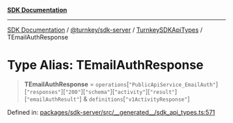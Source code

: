 [**SDK Documentation**](../../../../../README.mdx)

***

[SDK Documentation](../../../../../packages.mdx) / [@turnkey/sdk-server](../../../README.mdx) / [TurnkeySDKApiTypes](../README.mdx) / TEmailAuthResponse

# Type Alias: TEmailAuthResponse

> **TEmailAuthResponse** = `operations`\[`"PublicApiService_EmailAuth"`\]\[`"responses"`\]\[`"200"`\]\[`"schema"`\]\[`"activity"`\]\[`"result"`\]\[`"emailAuthResult"`\] & `definitions`\[`"v1ActivityResponse"`\]

Defined in: [packages/sdk-server/src/\_\_generated\_\_/sdk\_api\_types.ts:571](https://github.com/tkhq/sdk/blob/e1b1a69bdd608320aaf03cc2dbbf68dc0c52b28d/packages/sdk-server/src/__generated__/sdk_api_types.ts#L571)
